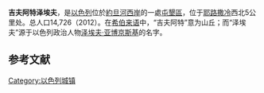 {{Infobox Israel municipality
|name=吉夫阿特泽埃夫
|image_skyline=GivatZeev6854.jpg
|image_caption=
|emblem=
|hebname={{Hebrew|גִבְעַת זְאֵב}}
|ISO=Gibˁat Zˀeb
|arname=جبعت زاب
|meaning=Zeev's Hill (也作: Wolf Hill)
|founded=1982
|type=
|mayor=
|typefrom=
|stdHeb=
|altOffSp=
|altUnoSp=Givat Zeev
|district=js
|population=14,726
|popyear=2012年
|area_dunam=4841
|pushpin_map=Israel
|pushpin_label_position=top
|latd=31
|latm=51
|lats=51
|latNS=N
|longd=35
|longm=10
|longs=11
|longEW=E
|website={{URL|http://www.givat-zeev.muni.il/}}  {{he icon}}
}}'''吉夫阿特泽埃夫'''，是[[以色列|以色列]]位於[[約旦河西岸地區|約旦河西岸]]的一處[[以色列定居點|屯墾區]]，位于[[耶路撒冷|耶路撒冷]]西北5公里处。总人口14,726（2012）。在[[希伯来语|希伯来语]]中，“吉夫阿特”意为山丘；而“泽埃夫”源于以色列政治人物[[泽埃夫·亚博京斯基|泽埃夫·亚博京斯基]]的名字。


==参考文献==
{{reflist}}

[[Category:以色列城镇|Category:以色列城镇]]